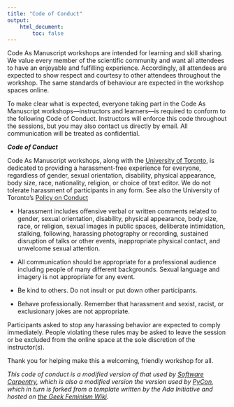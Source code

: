```yaml
---
title: "Code of Conduct"
output:
    html_document:
        toc: false
---
```


Code As Manuscript workshops are intended for learning and skill sharing.  We
value every member of the scientific community and want all attendees to have an
enjoyable and fulfilling experience. Accordingly, all attendees are expected to
show respect and courtesy to other attendees throughout the workshop. The same
standards of behaviour are expected in the workshop spaces online.

To make clear what is expected, everyone taking part in the Code As Manuscript
workshops---instructors and learners---is required to conform to the following
Code of Conduct. Instructors will enforce this code throughout the sessions, but
you may also contact us directly by email. All communication will be treated as 
confidential.

***Code of Conduct***

Code As Manuscript workshops, along with the 
[University of Toronto](https://www.utoronto.ca/), is dedicated to providing a
harassment-free experience for everyone, regardless of gender, sexual
orientation, disability, physical appearance, body size, race, nationality,
religion, or choice of text editor. We do not tolerate harassment of
participants in any form. See also the University of Toronto's
[Policy on Conduct](http://www.governingcouncil.utoronto.ca/Assets/Governing+Council+Digital+Assets/Policies/PDF/ppjul012002.pdf)

- Harassment includes offensive verbal or written comments related to gender,
sexual orientation, disability, physical appearance, body size, race, or
religion, sexual images in public spaces, deliberate intimidation, stalking,
following, harassing photography or recording, sustained disruption of talks or
other events, inappropriate physical contact, and unwelcome sexual attention.

- All communication should be appropriate for a professional audience including 
people of many different backgrounds. Sexual language and imagery is not 
appropriate for any event.

- Be kind to others. Do not insult or put down other participants.

- Behave professionally. Remember that harassment and sexist, racist, or
exclusionary jokes are not appropriate.

Participants asked to stop any harassing behavior are expected to comply
immediately.  People violating these rules may be asked to leave the session or
be excluded from the online space at the sole discretion of the instructor(s).

Thank you for helping make this a welcoming, friendly workshop for all.

*This code of conduct is a modified version of that used by 
[Software Carpentry](http://software-carpentry.org/conduct/), which is also a
modified version the version used by
[PyCon](https://us.pycon.org/2015/about/code-of-conduct/), which in turn is
forked from a template written by the Ada Initiative and hosted on
[the Geek Feminism Wiki](http://geekfeminism.wikia.com/wiki/Conference_anti-harassment/Policy).*
